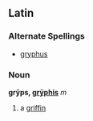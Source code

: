 ==Latin==
===Alternate Spellings===
*[[gryphus]]
===Noun===
'''grȳps, [[Wiktionary Appendix:Latin third declension|grȳphis]]''' ''m''

#a [[griffin]]